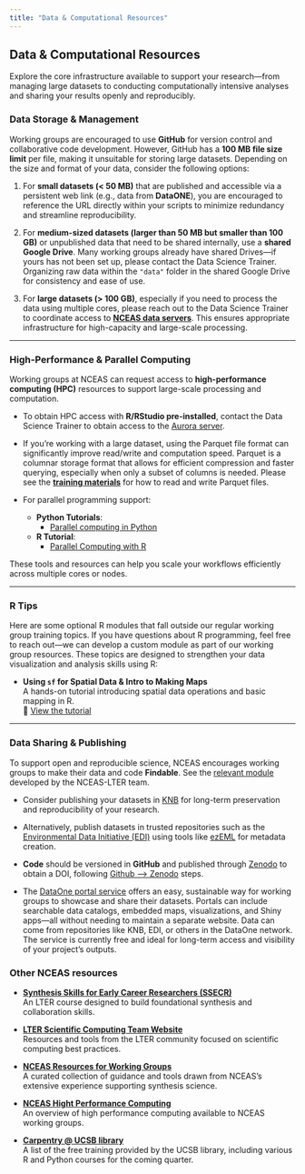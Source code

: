 ```yaml
---
title: "Data & Computational Resources"
---
```


## Data & Computational Resources
Explore the core infrastructure available to support your research—from managing large datasets to conducting computationally intensive analyses and sharing your results openly and reproducibly.

### Data Storage & Management

Working groups are encouraged to use **GitHub** for version control and collaborative code development. However, GitHub has a **100 MB file size limit** per file, making it unsuitable for storing large datasets. Depending on the size and format of your data, consider the following options:

1. For **small datasets (< 50 MB)** that are published and accessible via a persistent web link (e.g., data from **DataONE**), you are encouraged to reference the URL directly within your scripts to minimize redundancy and streamline reproducibility.

2. For **medium-sized datasets (larger than 50 MB but smaller than 100 GB)** or unpublished data that need to be shared internally, use a **shared Google Drive**. Many working groups already have shared Drives—if yours has not been set up, please contact the Data Science Trainer. Organizing raw data within the `"data"` folder in the shared Google Drive for consistency and ease of use.

3. For **large datasets (> 100 GB)**, especially if you need to process the data using multiple cores, please reach out to the Data Science Trainer to coordinate access to [**NCEAS data servers**](https://help.nceas.ucsb.edu/NCEAS/Computing/high_performance_computing). This ensures appropriate infrastructure for high-capacity and large-scale processing. 

---

### High-Performance & Parallel Computing

Working groups at NCEAS can request access to **high-performance computing (HPC)** resources to support large-scale processing and computation.

- To obtain HPC access with **R/RStudio pre-installed**, contact the Data Science Trainer to obtain access to the [Aurora server](https://help.nceas.ucsb.edu/NCEAS/Computing/high_performance_computing).

- If you're working with a large dataset, using the Parquet file format can significantly improve read/write and computation speed. Parquet is a columnar storage format that allows for efficient compression and faster querying, especially when only a subset of columns is needed. Please see the [**training materials**](https://learning.nceas.ucsb.edu/2025-04-arctic/sections/parquet-arrow.html) for how to read and write Parquet files.  

- For parallel programming support:
  - **Python Tutorials**:
    - [Parallel computing in Python](https://learning.nceas.ucsb.edu/2025-04-arctic/sections/parallel-programming.html)
  - **R Tutorial**:
    - [Parallel Computing with R](https://nceas-learning-hub.github.io/nceas-wg-portal/s10_r_parallel_computing.html)

These tools and resources can help you scale your workflows efficiently across multiple cores or nodes.

---

### R Tips

Here are some optional R modules that fall outside our regular working group training topics. If you have questions about R programming, feel free to reach out—we can develop a custom module as part of our working group resources. These topics are designed to strengthen your data visualization and analysis skills using R:

- **Using `sf` for Spatial Data & Intro to Making Maps**  
  A hands-on tutorial introducing spatial data operations and basic mapping in R.  
  📍 [View the tutorial](https://learning.nceas.ucsb.edu/2023-08-delta/session_10.html)

---

### Data Sharing & Publishing

To support open and reproducible science, NCEAS encourages working groups to make their data and code **Findable**. See the [relevant module](https://lter.github.io/ssecr/mod_next-steps.html) developed by the NCEAS-LTER team. 

- Consider publishing your datasets in [KNB](https://knb.ecoinformatics.org/) for long-term preservation and reproducibility of your research.  

- Alternatively, publish datasets in trusted repositories such as the [Environmental Data Initiative (EDI)](https://edirepository.org/) using tools like [ezEML](https://www.youtube.com/watch?v=T2lhEBWzIPQ) for metadata creation.

- **Code** should be versioned in **GitHub** and published through [Zenodo](https://zenodo.org/) to obtain a DOI, following [Github --> Zenodo](https://github.com/OpenScienceMOOC/Module-5-Open-Research-Software-and-Open-Source/blob/master/content_development/Task_2.md) steps. 

- The [DataOne portal service](https://www.dataone.org/plus/) offers an easy, sustainable way for working groups to showcase and share their datasets. Portals can include searchable data catalogs, embedded maps, visualizations, and Shiny apps—all without needing to maintain a separate website. Data can come from repositories like KNB, EDI, or others in the DataOne network. The service is currently free and ideal for long-term access and visibility of your project’s outputs.


### Other NCEAS resources
- [**Synthesis Skills for Early Career Researchers (SSECR)**](https://lter.github.io/ssecr/)  
  An LTER course designed to build foundational synthesis and collaboration skills.

- [**LTER Scientific Computing Team Website**](https://lter.github.io/scicomp/)  
  Resources and tools from the LTER community focused on scientific computing best practices.

- [**NCEAS Resources for Working Groups**](https://www.nceas.ucsb.edu/working-group-resources)  
  A curated collection of guidance and tools drawn from NCEAS's extensive experience supporting synthesis science.

- [**NCEAS Hight Performance Computing**](https://help.nceas.ucsb.edu/NCEAS/Computing/high_performance_computing)  
  An overview of high performance computing available to NCEAS working groups.
  
- [**Carpentry @ UCSB library**](https://carpentry.library.ucsb.edu/workshop/2025/07/08/ucsb-geospatial.html)  
  A list of the free training provided by the UCSB library, including various R and Python courses for the coming quarter.

